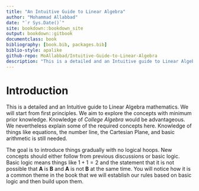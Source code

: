 --- 
title: "An Intuitive Guide to Linear Algebra"
author: "Mohammad Allabbad"
date: "`r Sys.Date()`"
site: bookdown::bookdown_site
output: bookdown::gitbook
documentclass: book
bibliography: [book.bib, packages.bib]
biblio-style: apalike
github-repo: MoAllabbad/Intuitive-Guide-to-Linear-Algebra
description: "This is a detailed and an Intuitive guide to Linear Algebra mathematics."
---

# Introduction  {-}

This is a detailed and an Intuitive guide to Linear Algebra mathematics. We will start from first principles. 
We aim to explore the concepts with minimum prior knowledge.
Knowledge of *College Algebra* would be advantageous. We nevertheless explain some of the required concepts here. 
Knowledge of things like equations, the number line, the Cartesian Plane, and basic arithmetic is still needed. 

The goal is to introduce things gradually with no logical hoops. 
New concepts should either follow from previous discussions or basic logic. 
Basic logic means things like $1+1=2$ and the statement that it is not possible that **A** is **B** and **A** is not **B** at the same time.
You will notice how it is a common theme in the book that we will establish our rules based on basic logic and then build upon them.